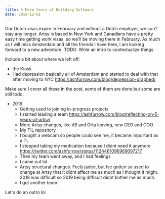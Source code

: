 ```yaml
---
title: 5 More Years of Building Software
date: 2019-12-01
---
```



Our Dutch visas expire in February and without a Dutch employer, we can't stay any longer. Artsy is based in New York and Canadians have a pretty easy time getting work visas, so we'll be moving there in February. As much as I will miss Amsterdam and all the friends I have here, I am looking forward to a new adventure.
TODO: Write an intro to contextualize things.

Include a bit about where we left off:

- the Kiosk
- Had depression basically all of Amsterdam and started to deal with that after moving to NYC https://ashfurrow.com/blog/depression-graphed/

Make sure I cover all these in the post, some of them are done but some are still todo.

- 2019
  - Getting used to joining in-progress projects
  - I started leading a team https://ashfurrow.com/blog/reflecting-on-5-years-at-artsy/
  - More Artsy changes, like dB and Orta leaving, new CEO and COO
  - My TIL repository
  - I bought a webcam so people could see me, it became important as a TL
  - I stopped taking my medication because I didnt need it anymore https://twitter.com/ashfurrow/status/1124461096969097217
  - Then my team went away, and I had feelings
  - I came out lol
  - Artsy structural changes. Feels jaded, but Ive gotten so used to change at Artsy that it didnt affect me as much as I thought it might. 2018 was difficult so 2019 being difficult didnt bother me as much.
  - I got another team

<Timeline2 />

Let's do an outro lol

